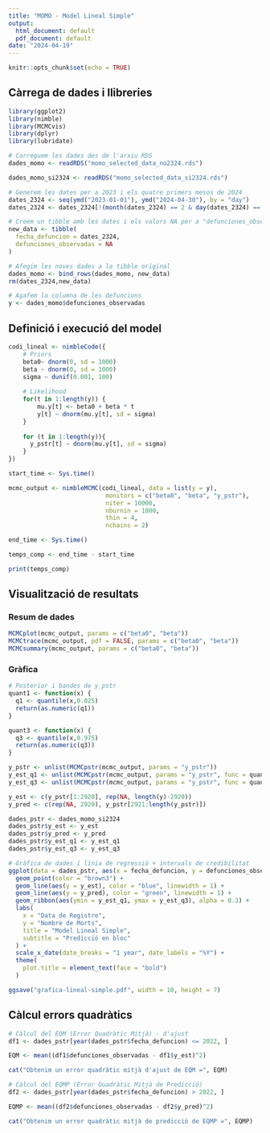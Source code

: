 ---
title: "MOMO - Model Lineal Simple"
output:
  html_document: default
  pdf_document: default
date: "2024-04-19"
---

```{r setup, include=FALSE}
knitr::opts_chunk$set(echo = TRUE)
```

## Càrrega de dades i llibreries

```{r}
library(ggplot2)
library(nimble)
library(MCMCvis)
library(dplyr)
library(lubridate)
```

```{r}
# Carreguem les dades des de l'arxiu RDS
dades_momo <- readRDS("momo_selected_data_no2324.rds")

dades_momo_si2324 <- readRDS("momo_selected_data_si2324.rds")

# Generem les dates per a 2023 i els quatre primers mesos de 2024
dates_2324 <- seq(ymd("2023-01-01"), ymd("2024-04-30"), by = "day")
dates_2324 <- dates_2324[!(month(dates_2324) == 2 & day(dates_2324) == 29)]

# Creem un tibble amb les dates i els valors NA per a "defunciones_observadas"
new_data <- tibble(
  fecha_defuncion = dates_2324,
  defunciones_observadas = NA
)

# Afegim les noves dades a la tibble original
dades_momo <- bind_rows(dades_momo, new_data)
rm(dates_2324,new_data)

# Agafem la columna de les defuncions
y <- dades_momo$defunciones_observadas
```

## Definició i execució del model

```{r}
codi_lineal <- nimbleCode({
    # Priors
    beta0~ dnorm(0, sd = 1000)
    beta ~ dnorm(0, sd = 1000)
    sigma ~ dunif(0.001, 100)
    
    # Likelihood
    for(t in 1:length(y)) {
        mu.y[t] <- beta0 + beta * t
        y[t] ~ dnorm(mu.y[t], sd = sigma)
    }
    
    for (t in 1:length(y)){
      y_pstr[t] ~ dnorm(mu.y[t], sd = sigma)
    }
})

start_time <- Sys.time()

mcmc_output <- nimbleMCMC(codi_lineal, data = list(y = y),
                           monitors = c("beta0", "beta", "y_pstr"), 
                           niter = 10000,
                           nburnin = 1000,
                           thin = 4,
                           nchains = 2)

end_time <- Sys.time()

temps_comp <- end_time - start_time

print(temps_comp)
```

## Visualització de resultats

### Resum de dades

```{r}
MCMCplot(mcmc_output, params = c("beta0", "beta"))
MCMCtrace(mcmc_output, pdf = FALSE, params = c("beta0", "beta"))
MCMCsummary(mcmc_output, params = c("beta0", "beta"))
```

### Gràfica

```{r}
# Posterior i bandes de y_pstr
quant1 <- function(x) {
  q1 <- quantile(x,0.025)
  return(as.numeric(q1))
}

quant3 <- function(x) {
  q3 <- quantile(x,0.975)
  return(as.numeric(q3))
}

y_pstr <- unlist(MCMCpstr(mcmc_output, params = "y_pstr"))
y_est_q1 <- unlist(MCMCpstr(mcmc_output, params = "y_pstr", func = quant1))
y_est_q3 <- unlist(MCMCpstr(mcmc_output, params = "y_pstr", func = quant3))

y_est <- c(y_pstr[1:2920], rep(NA, length(y)-2920))
y_pred <- c(rep(NA, 2920), y_pstr[2921:length(y_pstr)])

dades_pstr <- dades_momo_si2324
dades_pstr$y_est <- y_est
dades_pstr$y_pred <- y_pred
dades_pstr$y_est_q1 <- y_est_q1
dades_pstr$y_est_q3 <- y_est_q3

# Gràfica de dades i línia de regressió + intervals de credibilitat
ggplot(data = dades_pstr, aes(x = fecha_defuncion, y = defunciones_observadas)) +
  geom_point(color = "brown3") +
  geom_line(aes(y = y_est), color = "blue", linewidth = 1) +
  geom_line(aes(y = y_pred), color = "green", linewidth = 1) +
  geom_ribbon(aes(ymin = y_est_q1, ymax = y_est_q3), alpha = 0.3) +
  labs(
    x = "Data de Registre", 
    y = "Nombre de Morts",
    title = "Model Lineal Simple",
    subtitle = "Predicció en bloc"
  ) +
  scale_x_date(date_breaks = "1 year", date_labels = "%Y") +
  theme(
    plot.title = element_text(face = "bold")
  )
```

```{r}
ggsave("grafica-lineal-simple.pdf", width = 10, height = 7)
```

## Càlcul errors quadràtics

```{r}
# Càlcul del EQM (Error Quadràtic Mitjà) - d'ajust
df1 <- dades_pstr[year(dades_pstr$fecha_defuncion) <= 2022, ]

EQM <- mean((df1$defunciones_observadas - df1$y_est)^2)

cat("Obtenim un error quadràtic mitjà d'ajust de EQM =", EQM)
```

```{r}
# Càlcul del EQMP (Error Quadràtic Mitjà de Predicció)
df2 <- dades_pstr[year(dades_pstr$fecha_defuncion) > 2022, ]

EQMP <- mean((df2$defunciones_observadas - df2$y_pred)^2)

cat("Obtenim un error quadràtic mitjà de predicció de EQMP =", EQMP)
```
